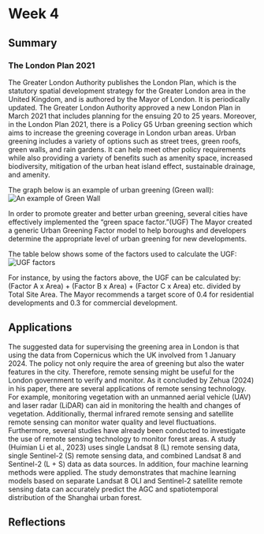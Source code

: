 # Week 4

## Summary

### The London Plan 2021

The Greater London Authority publishes the London Plan, which is the statutory spatial development strategy for the Greater London area in the United Kingdom, and is authored by the Mayor of London. It is periodically updated. The Greater London Authority approved a new London Plan in March 2021 that includes planning for the ensuing 20 to 25 years. Moreover, in the London Plan 2021, there is a Policy G5 Urban greening section which aims to increase the greening coverage in London urban areas. Urban greening includes a variety of options such as street trees, green roofs, green walls, and rain gardens. It can help meet other policy requirements while also providing a variety of benefits such as amenity space, increased biodiversity, mitigation of the urban heat island effect, sustainable drainage, and amenity.

The graph below is an example of urban greening (Green wall): ![An example of Green Wall](R.jpg)

In order to promote greater and better urban greening, several cities have effectively implemented the "green space factor."(UGF) The Mayor created a generic Urban Greening Factor model to help boroughs and developers determine the appropriate level of urban greening for new developments.

The table below shows some of the factors used to calculate the UGF: ![UGF factors](240212.jpg)

For instance, by using the factors above, the UGF can be calculated by: (Factor A x Area) + (Factor B x Area) + (Factor C x Area) etc. divided by Total Site Area. The Mayor recommends a target score of 0.4 for residential developments and 0.3 for commercial development.

## Applications

The suggested data for supervising the greening area in London is that using the data from Copernicus which the UK involved from 1 January 2024. The policy not only require the area of greening but also the water features in the city. Therefore, remote sensing might be useful for the London government to verify and monitor. As it concluded by Zehua (2024) in his paper, there are several applications of remote sensing technology. For example, monitoring vegetation with an unmanned aerial vehicle (UAV) and laser radar (LiDAR) can aid in monitoring the health and changes of vegetation. Additionally, thermal infrared remote sensing and satellite remote sensing can monitor water quality and level fluctuations. Furthermore, several studies have already been conducted to investigate the use of remote sensing technology to monitor forest areas. A study (Huimian Li et al., 2023) uses single Landsat 8 (L) remote sensing data, single Sentinel-2 (S) remote sensing data, and combined Landsat 8 and Sentinel-2 (L + S) data as data sources. In addition, four machine learning methods were applied. The study demonstrates that machine learning models based on separate Landsat 8 OLI and Sentinel-2 satellite remote sensing data can accurately predict the AGC and spatiotemporal distribution of the Shanghai urban forest.

## Reflections
